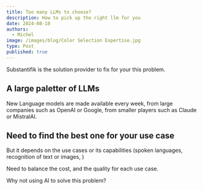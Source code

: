 ```yaml
---
title: Too many LLMs to choose?
description: How to pick up the right llm for you
date: 2024-08-10
authors:
  - Michel
image: /images/blog/Color Selection Expertise.jpg
type: Post
published: true
---
```


<Callout>
 Substantifik is the solution provider to fix for your this problem.
</Callout>

## A large paletter of LLMs

New Language models are made available every week, from large companies such as OpenAI or Google, from smaller players such as Claude or MistralAI.

## Need to find the best one for your use case

But it depends on the use cases or its capabilities (spoken languages, recognition of text or images, )

Need to balance the cost, and the quality for each use case.

Why not using AI to solve this problem?
